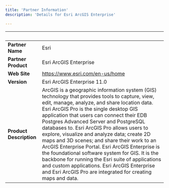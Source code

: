 ```yaml
---
title: 'Partner Information'
description: 'Details for Esri ArcGIS Enterprise'

---
```

| &nbsp;     | &nbsp; |
| ----------- | ----------- |
| **Partner Name**      | Esri      |
| **Partner Product**   |  Esri ArcGIS Enterprise      |
| **Web Site**      |  https://www.esri.com/en-us/home   |
| **Version**   | Esri ArcGIS Enterprise 11.0      |
| **Product Description**      | ArcGIS is a geographic information system (GIS) technology that provides tools to capture, view, edit, manage, analyze, and share location data. Esri ArcGIS Pro is the single desktop GIS application that users can connect their EDB Postgres Advanced Server and PostgreSQL databases to. Esri ArcGIS Pro allows users to explore, visualize and analyze data; create 2D maps and 3D scenes; and share their work to an ArcGIS Enterprise Portal. Esri ArcGIS Enterprise is the foundational software system for GIS.  It is the backbone for running the Esri suite of applications and custom applications. Esri ArcGIS Enterprise and Esri ArcGIS Pro are integrated for creating maps and data.  |

